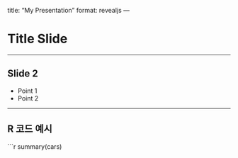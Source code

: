 title: "My Presentation"
format: revealjs
---

# Title Slide

---

## Slide 2

- Point 1
- Point 2

---

## R 코드 예시

```r
summary(cars)
